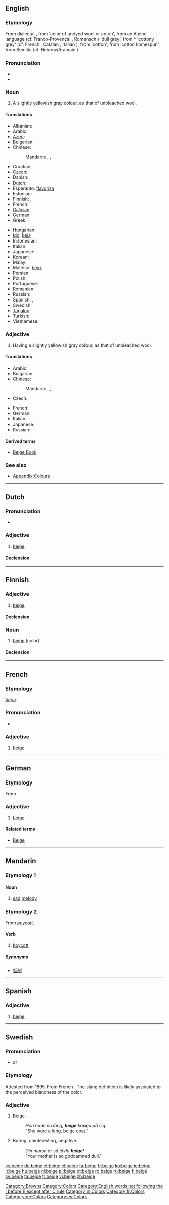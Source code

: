 {{also|Beige}}
==English==

===Etymology===
From {{etyl|fr}} dialectal {{term|beige|lang=fr}}, from {{etyl|fro}} {{term|bege|lang=fro}} 'color of undyed wool or coton', from an Alpine language (cf. Franco-Provençal {{term|bézho|lang=frp}}, Romansch {{term|besch|lang=roh}}) 'dull grey', from {{etyl|VL.}} *{{term||bysseus|lang=la}} 'cottony grey' (cf. French {{term|bis|lang=fr}}, Catalan {{term|bis|lang=ca}}, Italian {{term|bigio|bìgio|lang=it}}), from {{etyl|LL.}} {{term|byssus|lang=la}} 'cotton', from {{etyl|grc}} {{term|||tr=býssos|lang=grc}} 'cotton homespun', from Semitic (cf. Hebrew/Aramaic {{term||būṣ}})

===Pronunciation===
* {{audio|en-us-beige.ogg|Audio (US)}}
* {{rhymes|eɪʒ}}

===Noun===
{{wikipedia}}
{{en-noun}}

# A slightly yellowish gray colour, as that of unbleached wool.
#: {{colour panel|beige|F5F5DC}}

====Translations====
{{trans-top|colour}}
* Albanian: {{t|sq|bezh|xs=Albanian}}
* Arabic: {{t|ar|بيج|tr=biij}}
* [[Azeri]]: {{t|az|bej}}
* Bulgarian: {{t|bg|бежов цвят|m}}
* Chinese:
*: Mandarin: {{t|cmn|米黃|sc=Hani}}, {{t|cmn|米黄|tr=mǐhuáng|sc=Hani}}, {{t|cmn|米色|tr=mǐsè|sc=Hani}}
* Croatian: {{t|hr|bež|m}}
* Czech: {{t|cs|béžový|m}}
* Danish: {{t-|da|beige}}
* Dutch: {{t+|nl|beige}}
* Esperanto: [[flavgriza]]
* Estonian: {{t-|et|beež}}
* Finnish: {{t-|fi|beesi}}, {{t+|fi|beige}}
* French: {{t+|fr|beige}}
* [[Galician]]: {{t|gl|beis|xs=Galician}}
* German: {{t-|de|Beige|n}}
* Greek: {{t+|el|μπεζ|n|tr=bez}}
{{trans-mid}}
* Hungarian: {{t+|hu|bézs}}
* [[Ido]]: [[beja]]
* Indonesian: {{t|id|krem}}
* Italian: {{t+|it|beige}}
* Japanese: {{t|ja|ベージュ|tr=bēju}}
* Korean: {{t|ko|베이지색의|tr=beijisaegui|sc=Hang}}
* Malay: {{t|ms|krim}}
* Maltese: [[bexx]]
* Persian: {{t-|fa|بژ|tr=bezh|xs=Persian}}
* Polish: {{t+|pl|beżowy}}
* Portuguese: {{t-|pt|bege}}
* Romanian: {{t+|ro|bej|n}}
* Russian: {{t+|ru|бежевый|tr=béževyj}}
* Spanish: {{t-|es|beige}}, {{t|es|beis}}
* Swedish: {{t+|sv|beige}}
* [[Tagalog]]: {{t|tl|murang kayumanggi|xs=Tagalog}}
* Turkish: {{t+|tr|bej}}
* Vietnamese: {{t+|vi|be|xs=Vietnamese}}
{{trans-bottom}}

===Adjective===
{{en-adj}}

# Having a slightly yellowish gray colour, as that of unbleached wool.

====Translations====
{{trans-top|having a slightly yellowish gray colour}}
* Arabic: {{t|ar|بيج|tr=biij}}
* Bulgarian: {{t|bg|бежов|tr=béžov}}
* Chinese:
*: Mandarin: {{t|cmn|米黃|sc=Hani}}, {{t|cmn|米黄|tr=mǐhuáng|sc=Hani}}, {{t|cmn|米色|tr=mǐsè|sc=Hani}}
* Czech: {{t+|cs|béžový}}
{{trans-mid}}
* French: {{t+|fr|beige}}
* German: {{t+|de|beige}}
* Italian: {{t+|it|bigio|m}}
* Japanese: {{t|ja|ベージュ|tr=bēju}}
* Russian: {{t+|ru|бежевый|tr=béževyj}}
{{trans-bottom}}

====Derived terms====
* [[Beige Book]]

===See also===
* [[Appendix:Colours]]

[[Category:Browns]]
[[Category:Colors]]
[[Category:English words not following the I before E except after C rule]]

----

==Dutch==

===Pronunciation===
* {{audio|Nl-beige.ogg|audio}}

===Adjective===
{{nl-adj|beiger|peri|sup2=beigest}}

# [[beige#English|beige]]

====Declension====
{{nl-decl-adj|beige}}

[[Category:nl:Colors]]

----

==Finnish==
{{Finnish index|b}}

===Adjective===
{{infl|fi|adjective|comparative|beigempi|superlative|beigein}}

# [[#English|beige]]

====Declension====
{{fi-decl-nalle|beig|||ä|}}

===Noun===
{{infl|fi|noun}}

# [[#English|beige]] (color)

====Declension====
{{fi-decl-nalle|beig|||ä}}

----

==French==

===Etymology===
{{etyl|fro|fr}} ''[[bege]]''.

===Pronunciation===
* {{audio|Fr-beige.ogg|Audio}}

===Adjective===
{{fr-adj-mf}}

# [[beige#English|beige]]

[[Category:fr:Colors]]

----

==German==

===Etymology===
From {{etyl|fr|de}} {{term|beige|lang=fr}}

===Adjective===
{{infl|de|adjective}}

# [[beige#English|beige]]

====Related terms====
* [[Beige]]

[[Category:de:Colors]]

----

==Mandarin==

===Etymology 1===
{{compound|lang=cmn|bei|ge|t1=sad|t2=song}}

====Noun====
{{infl|cmn|noun|Pinyin|bēigē|traditional and simplified|悲歌}}

# [[sad]] [[melody]]

===Etymology 2===
From {{etyl|en|cmn}} ''[[boycott]]''.

====Verb====
{{infl|cmn|verb|Pinyin|bēigé|traditional and simplified|杯葛}}

# [[boycott]]
=====Synonyms=====
* [[抵制]]
----

==Spanish==

===Adjective===
{{es-adj}}

# [[beige#English|beige]]

[[Category:es:Colors]]

----

==Swedish==

===Pronunciation===
* {{a|Swedish}} {{IPAchar|/beːɧ/|lang=sv}} or {{IPAchar|/bɛːɧ/|lang=sv}}

===Etymology===
Attested from 1895. From French {{term|beige||beige|lang=fr}}. The slang definition is likely assoiated to the perceived blandness of the color.

===Adjective===
{{infl|sv|adjective}}
{{sv-adj-reg|beige|beigt|beig|beige|beige|beig|beig|beig|beig}}

# Beige.
#: ''Hon hade en lång, '''beige''' kappa på sig.''
#: "She wore a long, beige coat."
# {{context|slang|lang=sv}} Boring, uninteresting, negative.
#: ''Din morsa är så jävla '''beige'''!''
#: "Your mother is so goddamned dull."

[[cs:beige]]
[[de:beige]]
[[et:beige]]
[[el:beige]]
[[fa:beige]]
[[fr:beige]]
[[ko:beige]]
[[io:beige]]
[[it:beige]]
[[hu:beige]]
[[nl:beige]]
[[pl:beige]]
[[pt:beige]]
[[ro:beige]]
[[ru:beige]]
[[fi:beige]]
[[sv:beige]]
[[ta:beige]]
[[tr:beige]]
[[vi:beige]]
[[zh:beige]]